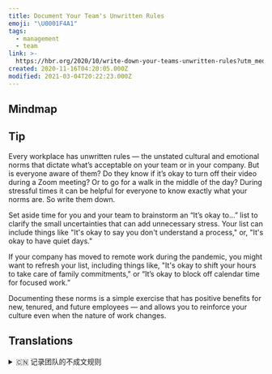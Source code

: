 ```yaml
---
title: Document Your Team's Unwritten Rules
emoji: "\U0001F4A1"
tags:
  - management
  - team
link: >-
  https://hbr.org/2020/10/write-down-your-teams-unwritten-rules?utm_medium=email&utm_source=newsletter_daily&utm_campaign=mtod_notactsubss
created: 2020-11-16T04:20:05.000Z
modified: 2021-03-04T20:22:23.000Z
---
```


## Mindmap

## Tip

Every workplace has unwritten rules — the unstated cultural and emotional norms that dictate what’s acceptable on your team or in your company. But is everyone aware of them? Do they know if it’s okay to turn off their video during a Zoom meeting? Or to go for a walk in the middle of the day? During stressful times it can be helpful for everyone to know exactly what your norms are. So write them down.

Set aside time for you and your team to brainstorm an “It’s okay to…” list to clarify the small uncertainties that can add unnecessary stress. Your list can include things like "It's okay to say you don't understand a process," or, "It's okay to have quiet days."

If your company has moved to remote work during the pandemic, you might want to refresh your list, including things like, "It's okay to shift your hours to take care of family commitments," or “It’s okay to block off calendar time for focused work.”

Documenting these norms is a simple exercise that has positive benefits for new, tenured, and future employees — and allows you to reinforce your culture even when the nature of work changes.

## Translations

<details>
   <summary>🇨🇳 记录团队的不成文规则 </summary>

每个工作场所都有不成文的规则——未成文的文化和情感规范，这些规范决定了你的团队或你的公司能接受什么。但是大家都知道吗? 是否能在 Zoom 会议上关闭视频呢? 中午可以出去散步吗? 在压力大的时候，让每个人都确切地知道你的标准是什么会对你有帮助。因此，将其写下来。

给你和你的团队留出集思广益的时间，列出一份“可以……”的清单，澄清一些可能增加不必要压力的小不确定因素。以澄清那些可能增加不必要压力的小的不确定性。

列表中可以包含诸如“可以说你不了解某个流程”或“可以度过一个安静的日子”等内容。

如果你的公司在流感大流行期间转向了远程工作，你可能需要更新你的清单，包括“可以把时间用来处理家庭事务”或“可以把日程安排在重点工作上”等。

将这些规范文档化是一个简单的方法，可以对新员工、在职员工和未来的员工带来积极的益处，甚至在工作性质发生变化时，还可以增强自己的文化。

</details>
